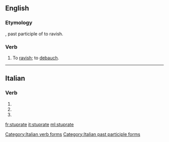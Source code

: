 ==English==

===Etymology===
{{etyl|la|en}} {{lena}} {{term|stupratus|lang=la}}, past participle of {{term|stuprare|lang=la}} to ravish.

===Verb===
{{en-verb|stuprat}}

# {{context|transitive|lang=en}} To [[ravish]]; to [[debauch]].
#: {{rfquotek|Heywood}}

{{Webster 1913}}

----

==Italian==

===Verb===
{{head|it|verb form}}

# {{inflection of|stuprare||2|p|pres|ind|lang=it}}
# {{inflection of|stuprare||2|p|imp|lang=it}}
# {{feminine plural of|stuprato|lang=it}}

[[Category:Italian verb forms]]
[[Category:Italian past participle forms]]

[[fr:stuprate]]
[[it:stuprate]]
[[ml:stuprate]]